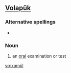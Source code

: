 ==[[Volapük]]==

===Alternative spellings===
* {{l|vo|xamuyl}}

===Noun===
{{infl|vo|noun}}

# an [[oral]] examination or test

[[vo:xamül]]
